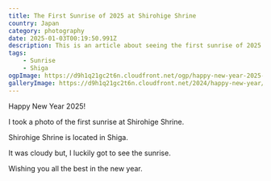 ```yaml
---
title: The First Sunrise of 2025 at Shirohige Shrine
country: Japan
category: photography
date: 2025-01-03T00:19:50.991Z
description: This is an article about seeing the first sunrise of 2025 at Shirahige Shrine.
tags:
    - Sunrise
    - Shiga
ogpImage: https://d9h1q21gc2t6n.cloudfront.net/ogp/happy-new-year-2025-en.png
galleryImage: https://d9h1q21gc2t6n.cloudfront.net/2024/happy-new-year/083A5193-3.jpg
---
```


Happy New Year 2025!

I took a photo of the first sunrise at Shirohige Shrine.

Shirohige Shrine is located in Shiga.

<BlogImage src="https://d9h1q21gc2t6n.cloudfront.net/2024/happy-new-year/ALP05063-2.jpg" width={1000} priority/>

<BlogImage src="https://d9h1q21gc2t6n.cloudfront.net/2024/happy-new-year/083A5111.jpg" width={600} priority/>

It was cloudy but, I luckily got to see the sunrise.

<BlogImage src="https://d9h1q21gc2t6n.cloudfront.net/2024/happy-new-year/ALP05135-2.jpg" width={1000} />

<BlogImage src="https://d9h1q21gc2t6n.cloudfront.net/2024/happy-new-year/083A5193-3.jpg" width={1000} />

<BlogImage src="https://d9h1q21gc2t6n.cloudfront.net/2024/happy-new-year/R0000591.jpg" width={1000} />

<BlogImage src="https://d9h1q21gc2t6n.cloudfront.net/2024/happy-new-year/ALP05183.jpg" width={500} />

<BlogImage src="https://d9h1q21gc2t6n.cloudfront.net/2024/happy-new-year/ALP05178.jpg" width={1000} />

<BlogImage src="https://d9h1q21gc2t6n.cloudfront.net/2024/happy-new-year/ALP05197.jpg" width={500} />

<BlogImage src="https://d9h1q21gc2t6n.cloudfront.net/2024/happy-new-year/ALP05198.jpg" width={1000} />

Wishing you all the best in the new year.
